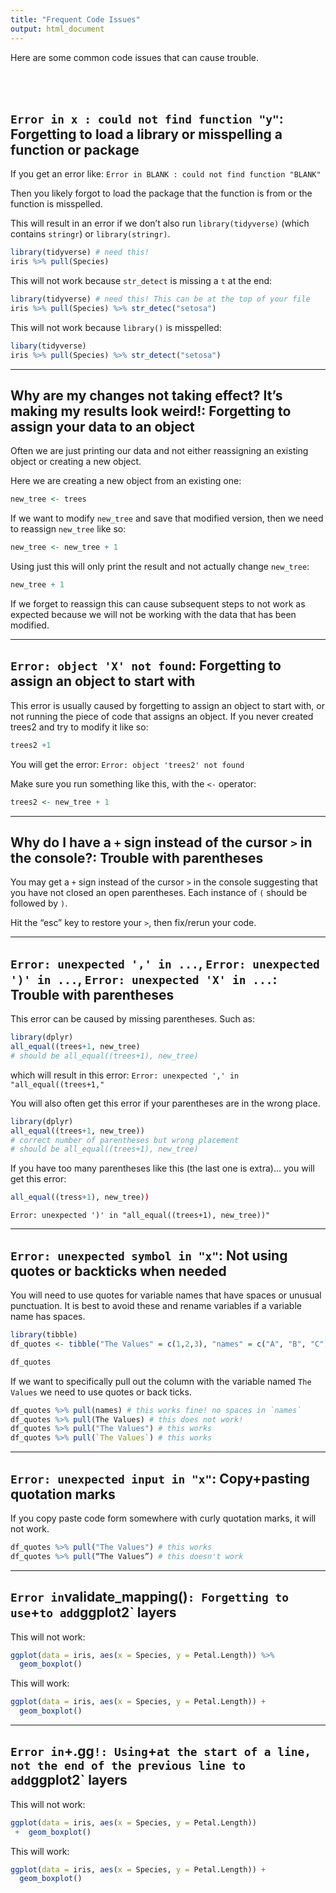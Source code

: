 ```yaml
---
title: "Frequent Code Issues"
output: html_document
---
```


Here are some common code issues that can cause trouble.

<br>
<br>

## **`Error in x : could not find function "y"`: Forgetting to load a library or misspelling a function or package**


If you get an error like:
`Error in BLANK : could not find function "BLANK"`

Then you likely forgot to load the package that the function is from or the function is misspelled. 

This will result in an error if we don't also run `library(tidyverse)` (which contains `stringr`) or `library(stringr)`. 

```r
library(tidyverse) # need this!
iris %>% pull(Species) 
```

This will not work because `str_detect` is missing a `t` at the end:

```r
library(tidyverse) # need this! This can be at the top of your file
iris %>% pull(Species) %>% str_detec("setosa")
```

This will not work because `library()` is misspelled:

```r
libary(tidyverse)
iris %>% pull(Species) %>% str_detect("setosa")
```

***

## **Why are my changes not taking effect? It's making my results look weird!: Forgetting to assign your data to an object**

Often we are just printing our data and not either reassigning an existing object or creating a new object.

Here we are creating a new object from an existing one:

```r
new_tree <- trees
```


If we want to modify `new_tree` and save that modified version, then we need to reassign `new_tree` like so:

```r
new_tree <- new_tree + 1
```

Using just this will only print the result and not actually change `new_tree`:

```r
new_tree + 1
```

If we forget to reassign this can cause subsequent steps to not work as expected because we will not be working with the data that has been modified.

***


## **`Error: object 'X' not found`: Forgetting to assign an object to start with**

This error is usually caused by forgetting to assign an object to start with, or not running the piece of code that assigns an object. If you never created trees2 and try to modify it like so:

```r
trees2 +1
```

You will get the error:
`Error: object 'trees2' not found`

Make sure you run something like this, with the `<-` operator:

```r
trees2 <- new_tree + 1
```

***


## **Why do I have a `+`  sign instead of the cursor `>` in the console?: Trouble with parentheses**

You may get a `+`  sign instead of the cursor `>` in the console suggesting that you have not closed an open parentheses. Each instance of `(` should be followed by `)`. 

Hit the "esc" key to restore your `>`, then fix/rerun your code.

***


## **`Error: unexpected ',' in ...`, `Error: unexpected ')' in ...`, `Error: unexpected 'X' in ...`: Trouble with parentheses**

This error can be caused by missing parentheses. Such as:

```r
library(dplyr)
all_equal((trees+1, new_tree)
# should be all_equal((trees+1), new_tree)
```
 which will result in this error:
 `Error: unexpected ',' in "all_equal((trees+1,"`
 
You will also often get this error if your parentheses are in the wrong place.

```r
library(dplyr)
all_equal((trees+1, new_tree))
# correct number of parentheses but wrong placement
# should be all_equal((trees+1), new_tree)
```
 
If you have too many parentheses like this (the last one is extra)... you will get this error:
```r
all_equal((tress+1), new_tree))
```
`Error: unexpected ')' in "all_equal((trees+1), new_tree))"`

***

## **`Error: unexpected symbol in "x"`: Not using quotes or backticks when needed**  

You will need to use quotes for variable names that have spaces or unusual punctuation. It is best to avoid these and rename variables if a variable name has spaces.

```r
library(tibble)
df_quotes <- tibble("The Values" = c(1,2,3), "names" = c("A", "B", "C"))
```

```r
df_quotes

```
If we want to specifically pull out the column with the variable named `The Values` we need to use quotes or back ticks.

```r
df_quotes %>% pull(names) # this works fine! no spaces in `names`
df_quotes %>% pull(The Values) # this does not work!
df_quotes %>% pull("The Values") # this works
df_quotes %>% pull(`The Values`) # this works
```

***

## **`Error: unexpected input in "x"`: Copy+pasting quotation marks**

If you copy paste code form somewhere with curly quotation marks, it will not work.

```r
df_quotes %>% pull("The Values") # this works
df_quotes %>% pull(“The Values”) # this doesn't work
```

***


## **`Error in `validate_mapping()`: Forgetting to use `+` to add `ggplot2` layers**

This will not work:
```r
ggplot(data = iris, aes(x = Species, y = Petal.Length)) %>%
  geom_boxplot()
```

This will work:
```r
ggplot(data = iris, aes(x = Species, y = Petal.Length)) +
  geom_boxplot()
```

***

## **`Error in `+.gg`!: Using `+` at the start of a line, not the end of the previous line to add `ggplot2` layers**

This will not work:

```r
ggplot(data = iris, aes(x = Species, y = Petal.Length))
 +  geom_boxplot()
```

This will work:

```r
ggplot(data = iris, aes(x = Species, y = Petal.Length)) +
  geom_boxplot()
```


